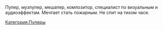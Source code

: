 {{Инфобокс_для_пуперов|title2 = Pinkywolf|image3 = Photo (6).jpg|сферы_творчества = RYTP|имя_фамилия = Сергей Волков|ссылки = *[https://www.youtube.com/channel/UCSYCYx9qpMSfqieAhkMzV7g/featured Ютуб]}}Пупер, музпупер, мешапер, композитор, специалист по визуальным и аудиоэффектам. Мечтает стать пожарным. Не спит на тихом часе.

[[Категория:Пуперы]]